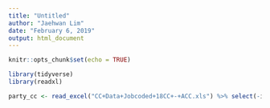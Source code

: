 ```yaml
---
title: "Untitled"
author: "Jaehwan Lim"
date: "February 6, 2019"
output: html_document
---
```


```r
knitr::opts_chunk$set(echo = TRUE)
```

```r
library(tidyverse)
library(readxl)

party_cc <- read_excel("CC+Data+Jobcoded+18CC+-+ACC.xls") %>% select(-id) %>% rename(purgede = pursede, march = lmarch)

```

```r

```

